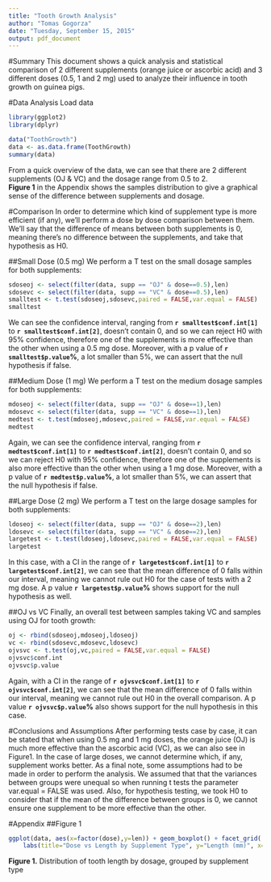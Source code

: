 ```yaml
---
title: "Tooth Growth Analysis"
author: "Tomas Gogorza"
date: "Tuesday, September 15, 2015"
output: pdf_document
---
```

#Summary
This document shows a quick analysis and statistical comparison of 2 different supplements (orange juice or ascorbic acid) and 3 different doses (0.5, 1 and 2 mg) used to analyze their influence in tooth growth on guinea pigs.

#Data Analysis
Load data
```r
library(ggplot2)
library(dplyr)

data("ToothGrowth")
data <- as.data.frame(ToothGrowth)
summary(data)
```
From a quick overview of the data, we can see that there are 2 different supplements (OJ & VC) and the dosage range from 0.5 to 2.  
**Figure 1** in the Appendix shows the samples distribution to give a graphical sense of the difference between supplements and dosage.

#Comparison
In order to determine which kind of supplement type is more efficient (if any), we'll perform a dose by dose comparison between them. We'll say that the difference of means between both supplements is 0, meaning there's no difference between the supplements, and take that hypothesis as H0.

##Small Dose (0.5 mg)
We perform a T test on the small dosage samples for both supplements:
```r
sdoseoj <- select(filter(data, supp == "OJ" & dose==0.5),len)
sdosevc <- select(filter(data, supp == "VC" & dose==0.5),len)
smalltest <- t.test(sdoseoj,sdosevc,paired = FALSE,var.equal = FALSE)
smalltest
```
We can see the confidence interval, ranging from **`r smalltest$conf.int[1]`** to **`r smalltest$conf.int[2]`**, doesn't contain 0, and so we can reject H0 with 95% confidence, therefore one of the supplements is more effective than the other when using a 0.5 mg dose. Moreover, with a p value of **`r smalltest$p.value`%**, a lot smaller than 5%, we can assert that the null hypothesis if false.

##Medium Dose (1 mg)
We perform a T test on the medium dosage samples for both supplements:
```r
mdoseoj <- select(filter(data, supp == "OJ" & dose==1),len)
mdosevc <- select(filter(data, supp == "VC" & dose==1),len)
medtest <- t.test(mdoseoj,mdosevc,paired = FALSE,var.equal = FALSE)
medtest
```
Again, we can see the confidence interval, ranging from **`r medtest$conf.int[1]`** to **`r medtest$conf.int[2]`**, doesn't contain 0, and so we can reject H0 with 95% confidence, therefore one of the supplements is also more effective than the other when using a 1 mg dose. Moreover, with a p value of **`r medtest$p.value`%**, a lot smaller than 5%, we can assert that the null hypothesis if false.

##Large Dose (2 mg)
We perform a T test on the large dosage samples for both supplements:
```r
ldoseoj <- select(filter(data, supp == "OJ" & dose==2),len)
ldosevc <- select(filter(data, supp == "VC" & dose==2),len)
largetest <- t.test(ldoseoj,ldosevc,paired = FALSE,var.equal = FALSE)
largetest
```
In this case, with a CI in the range of **`r largetest$conf.int[1]`** to **`r largetest$conf.int[2]`**, we can see that the mean difference of 0 falls within our interval, meaning we cannot rule out H0 for the case of tests with a 2 mg dose. A p value **`r largetest$p.value`%** shows support for the null hypothesis as well.

##OJ vs VC
Finally, an overall test between samples taking VC and samples using OJ for tooth growth: 
```r
oj <- rbind(sdoseoj,mdoseoj,ldoseoj)
vc <- rbind(sdosevc,mdosevc,ldosevc)
ojvsvc <- t.test(oj,vc,paired = FALSE,var.equal = FALSE)
ojvsvc$conf.int
ojvsvc$p.value
```
Again, with a CI in the range of **`r ojvsvc$conf.int[1]`** to **`r ojvsvc$conf.int[2]`**, we can see that the mean difference of 0 falls within our interval, meaning we cannot rule out H0 in the overall comparison. A p value **`r ojvsvc$p.value`%** also shows support for the null hypothesis in this case.

#Conclusions and Assumptions
After performing tests case by case, it can be stated that when using 0.5 mg and 1 mg doses, the orange juice (OJ) is much more effective than the ascorbic acid (VC), as we can also see in Figure1. In the case of large doses, we cannot determine which, if any, supplement works better.
As a final note, some assumptions had to be made in order to perform the analysis. We assumed that that the variances between groups were unequal so when running t tests the parameter var.equal = FALSE was used. Also, for hypothesis testing, we took H0 to consider that if the mean of the difference between groups is 0, we cannot ensure one supplement to be more effective than the other.

\newpage

#Appendix
##Figure 1
```r
ggplot(data, aes(x=factor(dose),y=len)) + geom_boxplot() + facet_grid(.~supp) + 
    labs(title="Dose vs Length by Supplement Type", y="Length (mm)", x="Dose (mg)")
```
**Figure 1.** Distribution of tooth length by dosage, grouped by supplement type  